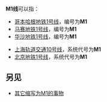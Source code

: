 {{线路名消歧义}}
'''M1线'''可以指：
*[[哥本哈根地铁1号线|哥本哈根地铁1号线]]，编号为'''M1'''
*[[马赛地铁1号线|马赛地铁1号线]]，编号为'''M1'''
*[[华沙地铁1号线|华沙地铁1号线]]，编号为'''M1'''

* [[上海轨道交通10号线|上海轨道交通10号线]]，系统代号为'''M1'''
* [[北京地铁1号线|北京地铁1号线]]，系统代号为'''M1'''


==另见==

* [[M1|其它缩写为M1的事物]]
{{disambiguation|cat=三字路线名消歧义}}
